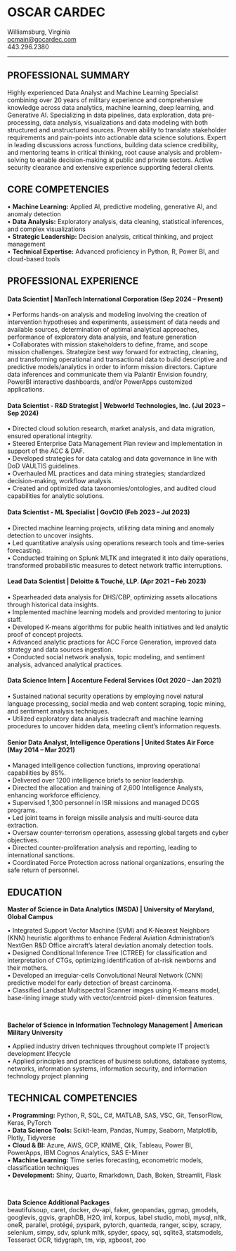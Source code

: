 # OSCAR CARDEC

| Williamsburg, Virginia
| [ocmain\@gocardec.com](mailto:ocmain@gocardec.com)
| 443.296.2380

------------------------------------------------------------------------

## PROFESSIONAL SUMMARY

Highly experienced Data Analyst and Machine Learning Specialist combining over 20 years of military experience and comprehensive knowledge across data analytics, machine learning, deep learning, and Generative AI. Specializing in data pipelines, data exploration, data pre-processing, data analysis, visualizations and data modeling with both structured and unstructured sources. Proven ability to translate stakeholder requirements and pain-points into actionable data science solutions. Expert in leading discussions across functions, building data science credibility, and mentoring teams in critical thinking, root cause analysis and problem-solving to enable decision-making at public and private sectors. Active security clearance and extensive experience supporting federal clients.

## CORE COMPETENCIES

| • **Machine Learning:** Applied AI, predictive modeling, generative AI, and anomaly detection
| • **Data Analysis:** Exploratory analysis, data cleaning, statistical inferences, and complex visualizations
| • **Strategic Leadership:** Decision analysis, critical thinking, and project management
| • **Technical Expertise:** Advanced proficiency in Python, R, Power BI, and cloud-based tools

## PROFESSIONAL EXPERIENCE

#### **Data Scientist \| ManTech International Corporation (Sep 2024 – Present)**
| • Performs hands-on analysis and modeling involving the creation of intervention hypotheses and experiments, assessment of data needs and available sources, determination of optimal analytical approaches, performance of exploratory data analysis, and feature generation 

| • Collaborates with mission stakeholders to define, frame, and scope mission challenges. Strategize best way forward for extracting, cleaning, and transforming operational and transactional data to build descriptive and predictive models/analytics in order to inform mission directors. Capture data inferences and communicate them via Palantir Envision foundry, PowerBI interactive dashboards, and/or PowerApps customized applications. 

#### **Data Scientist - R&D Strategist \| Webworld Technologies, Inc. (Jul 2023 – Sep 2024)**

| • Directed cloud solution research, market analysis, and data migration, ensured operational integrity.
| • Steered Enterprise Data Management Plan review and implementation in support of the ACC & DAF.
| • Developed strategies for data catalog and data governance in line with DoD VAULTIS guidelines.
| • Overhauled ML practices and data mining strategies; standardized decision-making, workflow analysis.
| • Created and optimized data taxonomies/ontologies, and audited cloud capabilities for analytic solutions.

#### **Data Scientist - ML Specialist \| GovCIO (Feb 2023 – Jul 2023)**

| • Directed machine learning projects, utilizing data mining and anomaly detection to uncover insights.
| • Led quantitative analysis using operations research tools and time-series forecasting.
| • Conducted training on Splunk MLTK and integrated it into daily operations, transformed probabilistic measures to detect network traffic interruptions.

#### **Lead Data Scientist \| Deloitte & Touché, LLP. (Apr 2021 – Feb 2023)**

| • Spearheaded data analysis for DHS/CBP, optimizing assets allocations through historical data insights.
| • Implemented machine learning models and provided mentoring to junior staff.
| • Developed K-means algorithms for public health initiatives and led analytic proof of concept projects.
| • Advanced analytic practices for ACC Force Generation, improved data strategy and data sources ingestion.
| • Conducted social network analysis, topic modeling, and sentiment analysis, advanced analytical practices.

#### **Data Science Intern \| Accenture Federal Services (Oct 2020 – Jan 2021)**

| • Sustained national security operations by employing novel natural language processing, social media and web content scraping, topic mining, and sentiment analysis techniques.
| • Utilized exploratory data analysis tradecraft and machine learning procedures to uncover hidden data, meeting client's information requests.

#### **Senior Data Analyst, Intelligence Operations \| United States Air Force (May 2014 – Mar 2021)**

| • Managed intelligence collection functions, improving operational capabilities by 85%.
| • Delivered over 1200 intelligence briefs to senior leadership.
| • Directed the allocation and training of 2,600 Intelligence Analysts, enhancing workforce efficiency.
| • Supervised 1,300 personnel in ISR missions and managed DCGS programs.
| • Led joint teams in foreign missile analysis and multi-source data extraction.
| • Oversaw counter-terrorism operations, assessing global targets and cyber objectives.
| • Directed counter-proliferation analysis and reporting, leading to international sanctions.
| • Coordinated Force Protection across national organizations, ensuring the safe return of personnel.

## EDUCATION

**Master of Science in Data Analytics (MSDA) \| University of Maryland, Global Campus**

| • Integrated Support Vector Machine (SVM) and K-Nearest Neighbors (KNN) heuristic algorithms to enhance Federal Aviation Administration’s NextGen R&D Office aircraft’s lateral deviation anomaly detection tools.
| • Designed Conditional Inference Tree (CTREE) for classification and interpretation of CTGs, optimizing identification of at-risk newborns and their mothers.
| • Developed an irregular-cells Convolutional Neural Network (CNN) predictive model for early detection of breast carcinoma.
| • Classified Landsat Multispectral Scanner images using K-means model, base-lining image study with vector/centroid pixel- dimension features.

<br/>

**Bachelor of Science in Information Technology Management \| American Military University**

| • Applied industry driven techniques throughout complete IT project's development lifecycle
| • Applied principles and practices of business solutions, database systems, networks, information systems, information security, and information technology project planning

## TECHNICAL COMPETENCIES

| • **Programming:** Python, R, SQL, C#, MATLAB, SAS, VSC, Git, TensorFlow, Keras, PyTorch
| • **Data Science Tools:** Scikit-learn, Pandas, Numpy, Seaborn, Matplotlib, Plotly, Tidyverse
| • **Cloud & BI:** Azure, AWS, GCP, KNIME, Qlik, Tableau, Power BI, PowerApps, IBM Cognos Analytics, SAS E-Miner
| • **Machine Learning:** Time series forecasting, econometric models, classification techniques
| • **Development:** Shiny, Quarto, Rmarkdown, Dash, Boken, Streamlit, Flask

<br/>

**Data Science Additional Packages**\
beautifulsoup, caret, docker, dv-api, faker, geopandas, ggmap, gmodels, googlevis, ggvis, graphDB, H2O, iml, korpus, label studio, mobi, mysql, nltk, oneR, parallel, protégé, pyspark, pytorch, quanteda, ranger, scipy, scrapy, selenium, simpy, sdv, splunk mltk, spyder, spacy, sql, sqlite3, statsmodels, Tesseract OCR, tidygraph, tm, vip, xgboost, zoo
